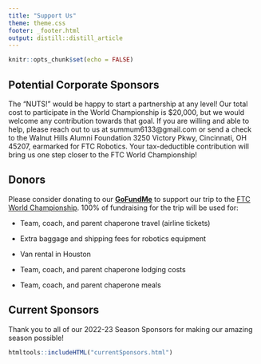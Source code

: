 ```yaml
---
title: "Support Us"
theme: theme.css
footer: _footer.html
output: distill::distill_article
---
```


```r
knitr::opts_chunk$set(echo = FALSE)
```

## Potential Corporate Sponsors
The "NUTS!" would be happy to start a partnership at any level! Our total cost to participate in the World Championship is $20,000, but we would welcome any contribution towards that goal. If you are willing and able to help, please reach out to us at summum6133@gmail.com or send a check to the Walnut Hills Alumni Foundation 3250 Victory Pkwy, Cincinnati, OH 45207, earmarked for FTC Robotics. Your tax-deductible contribution will bring us one step closer to the FTC World Championship! 

## Donors
Please consider donating to our **[GoFundMe](https://gofund.me/a6ca5908)** to support our trip to the [FTC World Championship](https://www.firstchampionship.org/).
100% of fundraising for the trip will be used for:

- Team, coach, and parent chaperone travel (airline tickets)

- Extra baggage and shipping fees for robotics equipment

- Van rental in Houston

- Team, coach, and parent chaperone lodging costs

- Team, coach, and parent chaperone meals


## Current Sponsors
Thank you to all of our 2022-23 Season Sponsors for making our amazing season possible!

```r
htmltools::includeHTML("currentSponsors.html")
```

